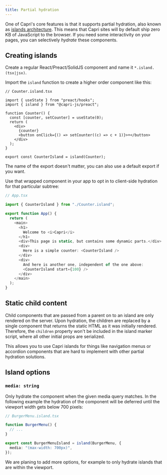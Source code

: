 ```yaml
---
title: Partial hydration
---
```


One of Capri's core features is that it supports partial hydration, also known
as [islands architecture](https://jasonformat.com/islands-architecture/). This
means that Capri sites will by default ship zero KB of JavaScript to the
browser. If you need some interactivity on your pages, you can selectively
_hydrate_ these components.

## Creating islands

Create a regular React/Preact/SolidJS component and name it `*.island.(tsx|jsx)`.

Import the `island` function to create a higher order component like this:

```tsx
// Counter.island.tsx

import { useState } from "preact/hooks";
import { island } from "@capri-js/preact";

function Counter() {
  const [counter, setCounter] = useState(0);
  return (
    <div>
      {counter}
      <button onClick={() => setCounter((c) => c + 1)}>+</button>
    </div>
  );
}

export const CounterIsland = island(Counter);
```

<Note>
  The name of the export doesn't matter, you can also use a default export if
  you want.
</Note>

Use that wrapped component in your app to opt in to client-side hydration for that particular subtree:

```ts
// App.tsx

import { CounterIsland } from "./Counter.island";

export function App() {
  return (
    <main>
      <h1>
        Welcome to <i>Capri</i>
      </h1>
      <div>This page is static, but contains some dynamic parts.</div>
      <div>
        Here is a simple counter: <CounterIsland />
      </div>
      <div>
        And here is another one, independent of the one above:
        <CounterIsland start={100} />
      </div>
    </main>
  );
}
```

## Static child content

Child components that are passed from a parent on to an island are only rendered on the
server. Upon hydration, the children are replaced by a single component that returns the
static HTML as it was initially rendered. Therefore, the `children` property won't be included
in the island marker script, where all other initial props are serialized.

This allows you to use Capri islands for things like navigation menus or accordion components
that are hard to implement with other partial hydration solutions.

## Island options

### `media: string`

Only hydrate the component when the given media query matches. In the following example
the hydration of the component will be deferred until the viewport width gets below 700 pixels:

```ts
// BurgerMenu.island.tsx

function BurgerMenu() {
  // ...
}

export const BurgerMenuIsland = island(BurgerMenu, {
  media: "(max-width: 700px)",
});
```

<Note title="Stay tuned">
  We are planing to add more options, for example to only hydrate islands that
  are within the viewport.
</Note>
